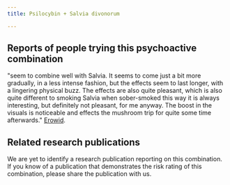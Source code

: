 ---
title: Psilocybin + Salvia divonorum

---

## Reports of people trying this psychoactive combination

"seem to combine well with Salvia. It seems to come just a bit more gradually, in a less intense fashion, but the effects seem to last longer, with a lingering physical buzz. The effects are also quite pleasant, which is also quite different to smoking Salvia when sober-smoked this way it is always interesting, but definitely not pleasant, for me anyway. The boost in the visuals is noticeable and effects the mushroom trip for quite some time afterwards." [Erowid](https://erowid.org/experiences/exp.php?ID=68794).

## Related research publications

We are yet to identify a research publication reporting on this combination. If you know of a publication that demonstrates the risk rating of this combination, please share the publication with us.



